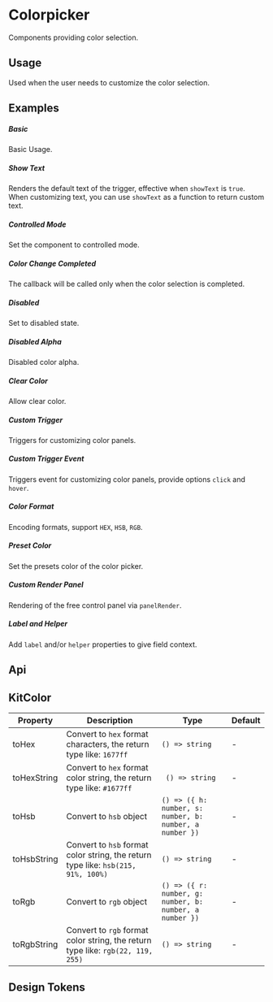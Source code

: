 
<Meta of={KitColorPickerStories} />

<style></style>

# Colorpicker

Components providing color selection.

## Usage

Used when the user needs to customize the color selection.

## Examples

##### Basic

Basic Usage.

<CustomCanvas content={Examples.Basic} source={Sources.Basic} id="colorpicker-basic" />

##### Show Text

Renders the default text of the trigger, effective when `showText` is `true`. When customizing text, you can use `showText` as a function to return custom text.

<CustomCanvas content={Examples.ShowText} source={Sources.ShowText} id="colorpicker-showtext" />

##### Controlled Mode

Set the component to controlled mode.

<CustomCanvas content={Examples.Controlled} source={Sources.Controlled} id="colorpicker-controlled" />

##### Color Change Completed

The callback will be called only when the color selection is completed.

<CustomCanvas content={Examples.ChangeCompleted} source={Sources.ChangeCompleted} id="colorpicker-changecompleted" />

##### Disabled

Set to disabled state.

<CustomCanvas content={Examples.Disabled} source={Sources.Disabled} id="colorpicker-disabled" />

##### Disabled Alpha

Disabled color alpha.

<CustomCanvas content={Examples.DisabledAlpha} source={Sources.DisabledAlpha} id="colorpicker-disabledalpha" />

##### Clear Color

Allow clear color.

<CustomCanvas content={Examples.ClearColor} source={Sources.ClearColor} id="colorpicker-clearcolor" />

##### Custom Trigger

Triggers for customizing color panels.

<CustomCanvas content={Examples.CustomTrigger} source={Sources.CustomTrigger} id="colorpicker-customtrigger" />

##### Custom Trigger Event

Triggers event for customizing color panels, provide options `click` and `hover`.

<CustomCanvas content={Examples.CustomTriggerEvent} source={Sources.CustomTriggerEvent} id="colorpicker-customtriggerevent" />

##### Color Format

Encoding formats, support `HEX`, `HSB`, `RGB`.

<CustomCanvas content={Examples.ColorFormat} source={Sources.ColorFormat} id="colorpicker-colorformat" />

##### Preset Color

Set the presets color of the color picker.

<CustomCanvas content={Examples.PresetColor} source={Sources.PresetColor} id="colorpicker-presetcolor" />

##### Custom Render Panel

Rendering of the free control panel via `panelRender`.

<CustomCanvas content={Examples.CustomPanel} source={Sources.CustomPanel} id="colorpicker-custompanel" />

##### Label and Helper

Add `label` and/or `helper` properties to give field context.

<CustomCanvas content={Examples.Wrapper} source={Sources.Wrapper} id="colorpicker-wrapper" />

## Api

<Canvas of={KitColorPickerStories.Api} />


<Controls of={KitColorPickerStories.Api} />

## KitColor

| Property | Description | Type | Default |
| - | - | - | - |
| toHex  | Convert to `hex` format characters, the return type like: `1677ff` | `() => string` | -
| toHexString  | Convert to `hex` format color string, the return type like: `#1677ff` |` () => string` | -
| toHsb | Convert to `hsb` object | `() => ({ h: number, s: number, b: number, a number })` | -
| toHsbString | Convert to `hsb` format color string, the return type like: `hsb(215, 91%, 100%)` | `() => string` | -
| toRgb | Convert to `rgb` object	 | `() => ({ r: number, g: number, b: number, a number })` | -
| toRgbString | Convert to `rgb` format color string, the return type like: `rgb(22, 119, 255)`	| `() => string` | -


## Design Tokens

<DesignTokens path="components.ColorPicker" tokens={fields?.components?.ColorPicker} />